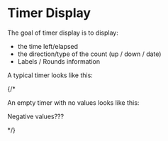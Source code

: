 

<Meta of={TimerDigitsStories} />

# Timer Display

The goal of timer display is to display:

- the time left/elapsed
- the direction/type of the count  (up / down / date)
- Labels / Rounds information

A typical timer looks like this:

{/* <Canvas of={TimerDigitsStories.Primary} />

An empty timer with no values looks like this:

<Canvas of={TimerDigitsStories.Empty} />

Negative values???

<Canvas of={TimerDigitsStories.Negative} /> */}